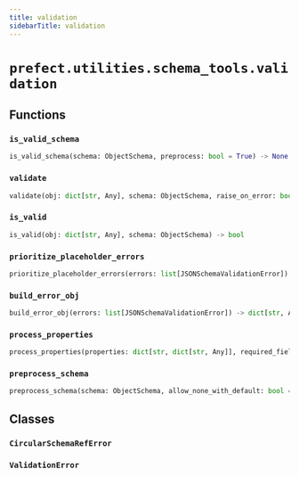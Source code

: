 ```yaml
---
title: validation
sidebarTitle: validation
---
```


# `prefect.utilities.schema_tools.validation`

## Functions

### `is_valid_schema`

```python
is_valid_schema(schema: ObjectSchema, preprocess: bool = True) -> None
```

### `validate`

```python
validate(obj: dict[str, Any], schema: ObjectSchema, raise_on_error: bool = False, preprocess: bool = True, ignore_required: bool = False, allow_none_with_default: bool = False) -> list[JSONSchemaValidationError]
```

### `is_valid`

```python
is_valid(obj: dict[str, Any], schema: ObjectSchema) -> bool
```

### `prioritize_placeholder_errors`

```python
prioritize_placeholder_errors(errors: list[JSONSchemaValidationError]) -> list[JSONSchemaValidationError]
```

### `build_error_obj`

```python
build_error_obj(errors: list[JSONSchemaValidationError]) -> dict[str, Any]
```

### `process_properties`

```python
process_properties(properties: dict[str, dict[str, Any]], required_fields: list[str], allow_none_with_default: bool = False) -> None
```

### `preprocess_schema`

```python
preprocess_schema(schema: ObjectSchema, allow_none_with_default: bool = False) -> ObjectSchema
```

## Classes

### `CircularSchemaRefError`

### `ValidationError`
